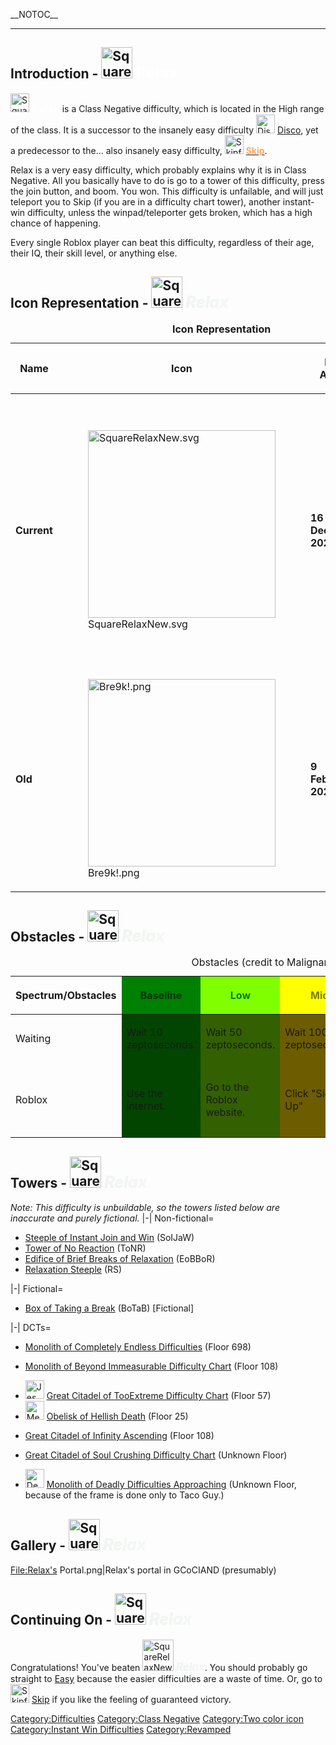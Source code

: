 __NOTOC__
{{DISPLAYTITLE:'''<span style="background:-webkit-linear-gradient(white, white); -webkit-background-clip:text; -webkit-text-fill-color:transparent; text-shadow:0px 0px 2px white">Relax</span>'''}}
{{NoticeScrollboxNew|Notices=
{{Classic}}
{{Humanly Possible}}
}}
----
{{NewDifficultyInfobox
|image1 = 
<gallery>
SquareRelaxNew.svg | Current
Bre9k!.png | Old
Relax Square.webp | Old Square
80353CFD-B6E3-4D06-8FA8-501BFDBFF748.jpeg | Original
Relaxunofficial.png | Unofficial
Relax Unofficial Icon.png | Unofficial 2
RelaxUnofficial3.webp | Unofficial 3
Take A Break..webp | Unofficial 4
</gallery>
|caption1 = Just chill and relax.
|class = Class Negative
|type = Normal Difficulty
|previous = [[File:Discodebug.png|30px]] [[Disco]]
|next = {{Class-1Difficulties|Skip}} [[Skip|<span style="color:#ffa960;text">'''''Skip'''''</span>]]
|decal_id = *Current: [https://create.roblox.com/store/asset/15512310363/Relax 15512310363]
*Old: [https://create.roblox.com/store/asset/8441012687/Relax 8441012687]   
*Original: [https://create.roblox.com/store/asset/6382322957/Relax 6382322957]
*Unofficial 3: [https://create.roblox.com/store/asset/136083320540449/Relax 136083320540449]
|creator(s) = 
*Sanjay2133 (Revamper)
*Someone idk1 (Original)

|date_added = 9/28/20

|hex_color =
*#FFFFFF (BG)
*#000000 (Text)
|rbg_color =
*255, 255, 255 (BG)
*0, 0, 0 (Text)
|cmyk_color =
*0%, 0%, 0%, 0% (BG)
*0%, 0%, 0%, 100% (Text)
|hsv_color =
*0°, 0%, 100% (BG)
*0°, 0%, 0% (Text)
|hsl_color =
*0°, 0%, 100% (BG)
*0°, 0%, 0% (Text)
|title1='''<span style="background:-webkit-linear-gradient(white, white); -webkit-background-clip:text; -webkit-text-fill-color:transparent; text-shadow:0px 0px 2px white">Relax</span>'''
|rating=-1,000,000
|alt_previous=[[File:Exist Difficulty Squared.png|30px]] [[Exist]] (old chart)}}
==Introduction - [[File:SquareRelaxNew.svg|50x50px]] '''<span style="background:-webkit-linear-gradient(white, white); -webkit-background-clip:text; -webkit-text-fill-color:transparent; text-shadow:0px 0px 2px white"><big>Relax</big></span>'''==
[[File:SquareRelaxNew.svg|30x30px]] '''<span style="background:-webkit-linear-gradient(white, white); -webkit-background-clip:text; -webkit-text-fill-color:transparent; text-shadow:0px 0px 2px white"><big>Relax</big></span>''' is a Class Negative difficulty, which is located in the High range of the class. It is a successor to the insanely easy difficulty [[File:Discodebug.png|30x30px]] [[Disco]], yet a predecessor to the... also insanely easy difficulty, [[File:Skipful.png|frameless|30x30px]] '''[[Skip|<span style="color:#ffa960;">Skip]]'''.

Relax is a very easy difficulty, which probably explains why it is in Class Negative. All you basically have to do is go to a tower of this difficulty, press the join button, and boom. You won. This difficulty is unfailable, and will just teleport you to Skip (if you are in a difficulty chart tower), another instant-win difficulty, unless the winpad/teleporter gets broken, which has a high chance of happening.

Every single Roblox player can beat this difficulty, regardless of their age, their IQ, their skill level, or anything else.

==Icon Representation - [[File:SquareRelaxNew.svg|50x50px]] <big>'''<span style="background:-webkit-linear-gradient(left, #d8e8dc, #f5f7f5); -webkit-background-clip:text; -webkit-text-fill-color:transparent; text-shadow:0px 0px 2px #f5f7f5">''Relax''</span>'''</big>==
{| class="fandom-table"
|+'''Icon Representation'''
!'''Name'''
!'''Icon'''
!'''Date Added'''
!'''Description'''
|-
|'''Current'''
|[[File:SquareRelaxNew.svg|300x300px]]
|'''16 December 2022'''
| This is the current icon of Relax. It has a white background and big text that just says "Relax". There is smaller vertical text that says "Take a break" but the R of Break is the R of the Relax.
|-
|'''Old'''
|[[File:Bre9k!.png|300x300px]]
|'''9 February 2021'''
|The old icon is much more simplistic, it has a white background with only a "Bre9k" in black text.
|}

==Obstacles - [[File:SquareRelaxNew.svg|50x50px]] <big>'''<span style="background:-webkit-linear-gradient(left, #d8e8dc, #f5f7f5); -webkit-background-clip:text; -webkit-text-fill-color:transparent; text-shadow:0px 0px 2px #f5f7f5">''Relax''</span>'''</big>==
{| class="fandom-table"
|+Obstacles (credit to Malignant)
!Spectrum/Obstacles
! style="background-color: green;" |'''<font color="#003305">Baseline</font>'''
! style="background-color: #80ff00;" |'''<font color="green">Low</font>'''
! style="background-color: yellow; " |'''<font color="#797d00">Mid</font>'''
! style="background-color: orange; " |'''<font color="brown">High</font>'''
! style="background-color: red; " |'''<font color="#7d0000">Peak</font>'''
|-
|Waiting
| style="background-color: #014500;" |Wait 10 zeptoseconds.
| style="background-color: #336000;" |Wait 50 zeptoseconds.
| style="background-color: #6d5c00;" |Wait 100 zeptoseconds.
| style="background-color: #964a00;" |Wait 250 zeptoseconds.
| style="background-color: #5a0000;" |Wait 500 zeptoseconds.
|-
|Roblox
| style="background-color: #014500;" |Use the internet. 
| style="background-color: #336000;" |Go to the Roblox website.
| style="background-color: #6d5c00;" |Click "Sign Up"
| style="background-color: #964a00;" |Fill out all the information.
| style="background-color: #5a0000;" |Press the join button on the game the tower is in. 
|}
==Towers - [[File:SquareRelaxNew.svg|50x50px]] <big>'''<span style="background:-webkit-linear-gradient(left, #d8e8dc, #f5f7f5); -webkit-background-clip:text; -webkit-text-fill-color:transparent; text-shadow:0px 0px 2px #f5f7f5">''Relax''</span>'''</big>==
''Note: This difficulty is unbuildable, so the towers listed below are inaccurate and purely fictional.''
<tabber>
|-|
Non-fictional=
*[https://www.roblox.com/games/12128382184/ABANDONED-Earths-Terrible-JJT-Towers Steeple of Instant Join and Win] (SoIJaW)
*[[Tower of No Reaction]] (ToNR)
*[https://www.roblox.com/games/9390221128/Update-UoFTE-Temperature-1 Edifice of Brief Breaks of Relaxation] (EoBBoR)
*[[Relaxation Steeple]] (RS)
|-|
Fictional=
*[[Box of Taking a Break]] (BoTaB) [Fictional]
|-|
DCTs=
*{{Class25Difficulties|The Final Difficulty.}} [[Monolith of Completely Endless Difficulties]] (Floor 698)
*{{Class25Difficulties|The Final Difficulty.}} [[Monolith of Beyond Immeasurable Difficulty Chart]] (Floor 108)
*[[File:Jes.png|frameless|30x30px]] [[Great Citadel of TooExtreme Difficulty Chart]] (Floor 57)
*[[File:Mega Death Error Collapse Blood Ultra Galaxy Spatial System Galaxy Corrupt Horror Frightening Impossible XD Difficulty.jpg|30px]] [[Obelisk of Hellish Death]] (Floor 25)
*{{Class25Difficulties|The Final Difficulty.}} [[Great Citadel of Infinity Ascending]] (Floor 108)
*{{Class25Difficulties|The Final Difficulty.}} [[Great Citadel of Soul Crushing Difficulty Chart]] (Unknown Floor)
*[[File:Deadly Tubular Death Icon.gif|frameless|30x30px]] [[Monolith of Deadly Difficulties Approaching]] (Unknown Floor, because of the frame is done only to Taco Guy.)
</tabber>

== Gallery - [[File:SquareRelaxNew.svg|50x50px]] <big>'''<span style="background:-webkit-linear-gradient(left, #d8e8dc, #f5f7f5); -webkit-background-clip:text; -webkit-text-fill-color:transparent; text-shadow:0px 0px 2px #f5f7f5">''Relax''</span>'''</big> ==
<gallery>
File:Relax's Portal.png|Relax's portal in GCoCIAND (presumably)
</gallery>

== Continuing On - [[File:SquareRelaxNew.svg|50x50px]] <big>'''<span style="background:-webkit-linear-gradient(left, #d8e8dc, #f5f7f5); -webkit-background-clip:text; -webkit-text-fill-color:transparent; text-shadow:0px 0px 2px #f5f7f5">''Relax''</span>'''</big>==
Congratulations! You've beaten [[File:SquareRelaxNew.svg|50x50px]] <big>'''<span style="background:-webkit-linear-gradient(left, #d8e8dc, #f5f7f5); -webkit-background-clip:text; -webkit-text-fill-color:transparent; text-shadow:0px 0px 2px #f5f7f5">''Relax''</span>'''</big>. You should probably go straight to [[w:c:jtoh:Easy|Easy]] because the easier difficulties are a waste of time. Or, go to [[File:Skipful.png|30x30px]] [[Skip]] if you like the feeling of guaranteed victory.
{{DifficultiesNavbox}}
[[Category:Difficulties]]
[[Category:Class Negative]]
[[Category:Two color icon]]
[[Category:Instant Win Difficulties]]
[[Category:Revamped]]